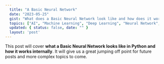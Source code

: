```yaml
---
  title: "A Basic Neural Network"
  date: "2023-05-25"
  gist: "What does a Basic Neural Network look like and how does it work?"
  topics: ["AI", "Machine Learning", "Deep Learning", "Neural Network", "Python"]
  updated: { status: false, date: "" }
  layout: 'post'
---
```


This post will cover **what a Basic Neural Network looks like in Python and how it works internally**. It will give us a great jumping off point for future posts and more complex topics to come.
